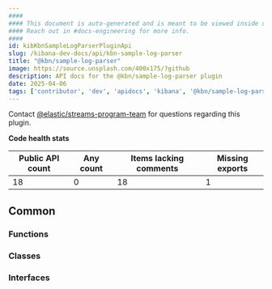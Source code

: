 ```yaml
---
####
#### This document is auto-generated and is meant to be viewed inside our experimental, new docs system.
#### Reach out in #docs-engineering for more info.
####
id: kibKbnSampleLogParserPluginApi
slug: /kibana-dev-docs/api/kbn-sample-log-parser
title: "@kbn/sample-log-parser"
image: https://source.unsplash.com/400x175/?github
description: API docs for the @kbn/sample-log-parser plugin
date: 2025-04-06
tags: ['contributor', 'dev', 'apidocs', 'kibana', '@kbn/sample-log-parser']
---
```




Contact [@elastic/streams-program-team](https://github.com/orgs/elastic/teams/streams-program-team) for questions regarding this plugin.

**Code health stats**

| Public API count  | Any count | Items lacking comments | Missing exports |
|-------------------|-----------|------------------------|-----------------|
| 18 | 0 | 18 | 1 |

## Common

### Functions
<DocDefinitionList data={kbnSampleLogParserObj.common.functions}/>

### Classes
<DocDefinitionList data={kbnSampleLogParserObj.common.classes}/>

### Interfaces
<DocDefinitionList data={kbnSampleLogParserObj.common.interfaces}/>

